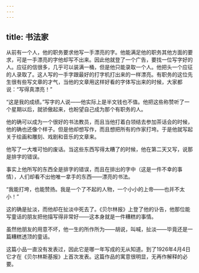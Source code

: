 ```yaml
---
---
---
```

title: 书法家
---






从前有一个人，他的职务要求他写一手漂亮的字。他能满足他的职务其他方面的要求，可是一手漂亮的字他却写不出来。因此他就登了一个广告，要找一位写字好的人。应征的信很多，几乎可以装满一桶，但是他只能录取一个人。他把头一个应征的人录取了。这人写的一手字跟最好的打字机打出来的一样漂亮。有职务的这位先生很有些写文章的才气，当他的文章用这样好看的字体写出来的时候，大家都说：“写得真漂亮！”

“这是我的成绩。”写字的人说——他实际上是半文钱也不值。他把这些称赞听了一个星期以后，就骄傲起来，也盼望自己成为那个有职务的人。

他的确可以成为一个很好的书法教员，而且当他打着白领结去参加茶话会的时候，他的确也还像个样子。但是他却想写作，而且想把所有的作家打垮。于是他就写起关于绘画和雕刻、戏剧和音乐的文章来。

他写了一大堆可怕的废话。当这些东西写得太糟了的时候，他在第二天又写，说那是排字的错误。

事实上他所写的东西全是排字的错误，而且在排出的字中（这是一件不幸的事情），人们却看不出他唯一拿手的东西——漂亮的书法。

“我能打垮，也能赞扬。我是一个了不起的人物，一个小小的上帝——也并不太小！”

这的确是扯淡，而他却在扯淡中死去了。《贝尔林报》上登了他的讣告，他那位能写童话的朋友把他描写得非常好——这本身就是一件糟糕的事情。

虽然他朋友的用意不坏，他一生的所作所为——胡说，叫喊，扯淡——毕竟还是一篇糟糕透顶的童话。

这篇小品一直没有发表过，因此它是哪一年写成的无从知道。到了1926年4月4日它才在《贝尔林斯基报》上首次发表。这篇作品的寓意很明显，无再作解释的必要。